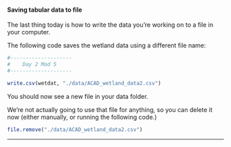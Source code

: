 #### Saving tabular data to file 

The last thing today is how to write the data you're working on to a file in your computer.
<p class='code'>The following code saves the wetland data using a different file name:</p>

```r
#--------------------
#    Day 2 Mod 5
#--------------------
```

```r
write.csv(wetdat, "./data/ACAD_wetland_data2.csv")
```
You should now see a new file in your data folder. 

We're not actually going to use that file for anything, so you can delete it now (either manually, or running the following code.)
```r
file.remove("./data/ACAD_wetland_data2.csv")
```
<hr>